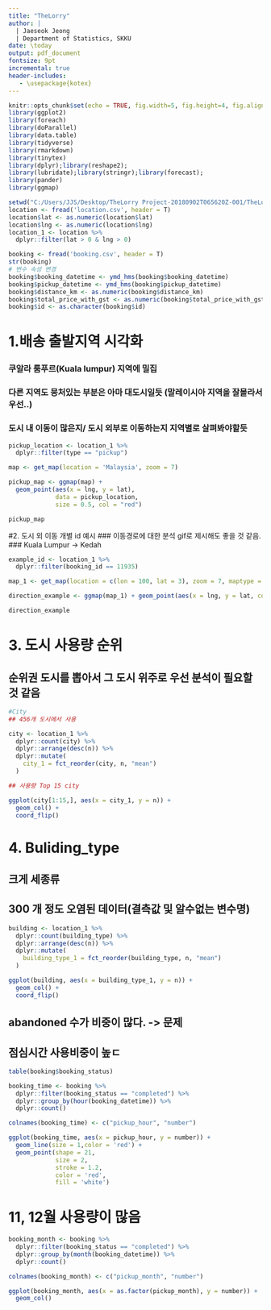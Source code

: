 ---
title: "TheLorry"
author: |
  | Jaeseok Jeong
  | Department of Statistics, SKKU
date: \today
output: pdf_document
fontsize: 9pt
incremental: true
header-includes:
   - \usepackage{kotex}
---

```{r setup, include=FALSE}
knitr::opts_chunk$set(echo = TRUE, fig.width=5, fig.height=4, fig.align ="center", out.width = "50%" ) # global options
library(ggplot2)
library(foreach)
library(doParallel)
library(data.table)
library(tidyverse)
library(rmarkdown)
library(tinytex)
library(dplyr);library(reshape2);
library(lubridate);library(stringr);library(forecast);
library(pander)
library(ggmap)

setwd("C:/Users/JJS/Desktop/TheLorry Project-20180902T065620Z-001/TheLorry Project/data")
location <- fread('location.csv', header = T)
location$lat <- as.numeric(location$lat)
location$lng <- as.numeric(location$lng)
location_1 <- location %>% 
  dplyr::filter(lat > 0 & lng > 0)

booking <- fread('booking.csv', header = T)
str(booking)
# 변수 속성 변경
booking$booking_datetime <- ymd_hms(booking$booking_datetime)
booking$pickup_datetime <- ymd_hms(booking$pickup_datetime)
booking$distance_km <- as.numeric(booking$distance_km)
booking$total_price_with_gst <- as.numeric(booking$total_price_with_gst)
booking$id <- as.character(booking$id)
```


# 1.배송 출발지역 시각화

### 쿠알라 룸푸르(Kuala lumpur) 지역에 밀집
### 다른 지역도 뭉처있는 부분은 아마 대도시일듯 (말레이시아 지역을 잘몰라서 우선..)
### 도시 내 이동이 많은지/ 도시 외부로 이동하는지 지역별로 살펴봐야할듯

```{r, warning= F}
pickup_location <- location_1 %>% 
  dplyr::filter(type == "pickup")

map <- get_map(location = 'Malaysia', zoom = 7)

pickup_map <- ggmap(map) + 
  geom_point(aes(x = lng, y = lat), 
             data = pickup_location, 
             size = 0.5, col = "red")

pickup_map
```


#2. 도시 외 이동 개별 id 예시 
### 이동경로에 대한 분석 gif로 제시해도 좋을 것 같음.
### Kuala Lumpur -> Kedah

```{r}
example_id <- location_1 %>% 
  dplyr::filter(booking_id == 11935)

map_1 <- get_map(location = c(lon = 100, lat = 3), zoom = 7, maptype = "roadmap")

direction_example <- ggmap(map_1) + geom_point(aes(x = lng, y = lat, col = type), data = example_id, size = 5)

direction_example

```

# 3. 도시 사용량 순위
## 순위권 도시를 뽑아서 그 도시 위주로 우선 분석이 필요할 것 같음

```{r,warning=F}
#City
## 456개 도시에서 사용

city <- location_1 %>% 
  dplyr::count(city) %>% 
  dplyr::arrange(desc(n)) %>% 
  dplyr::mutate(
    city_1 = fct_reorder(city, n, "mean")
  )

## 사용량 Top 15 city

ggplot(city[1:15,], aes(x = city_1, y = n)) +
  geom_col() +
  coord_flip()
```


# 4. Buliding_type

## 크게 세종류
## 300 개 정도 오염된 데이터(결측값 및 알수없는 변수명)
```{r, warning=F}


building <- location_1 %>% 
  dplyr::count(building_type) %>% 
  dplyr::arrange(desc(n)) %>% 
  dplyr::mutate(
    building_type_1 = fct_reorder(building_type, n, "mean")
  )

ggplot(building, aes(x = building_type_1, y = n)) +
  geom_col() +
  coord_flip()

```
## abandoned 수가 비중이 많다. -> 문제
## 점심시간 사용비중이 높ㄷ
```{r}
table(booking$booking_status)

booking_time <- booking %>%
  dplyr::filter(booking_status == "completed") %>% 
  dplyr::group_by(hour(booking_datetime)) %>% 
  dplyr::count()

colnames(booking_time) <- c("pickup_hour", "number")

ggplot(booking_time, aes(x = pickup_hour, y = number)) +
  geom_line(size = 1,color = 'red') +
  geom_point(shape = 21,
             size = 2,
             stroke = 1.2,
             color = 'red',
             fill = 'white')

```

# 11, 12월 사용량이 많음
```{r}
booking_month <- booking %>%
  dplyr::filter(booking_status == "completed") %>% 
  dplyr::group_by(month(booking_datetime)) %>% 
  dplyr::count()

colnames(booking_month) <- c("pickup_month", "number")

ggplot(booking_month, aes(x = as.factor(pickup_month), y = number)) +
  geom_col()
```

